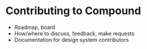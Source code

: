 
<Meta title="3. Develop/Contribute" />

# Contributing to Compound

- Roadmap, board
- How/where to discuss, feedback, make requests
- Documentation for design system contributors